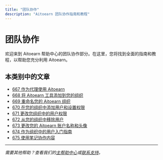 ```yaml
---
title: "团队协作"
description: "Aitoearn 团队协作指南和教程"
---
```

# 团队协作

欢迎来到 Aitoearn 帮助中心的团队协作部分。在这里，您将找到全面的指南和教程，以帮助您充分利用 Aitoearn。

## 本类别中的文章

- [667 作为代理使用 Aitoearn](667-using-aitoearn-as-an-agency)
- [668 将 Aitoearn 工具添加到您的组织](668-添加ing-aitoearn-tools-到-您的-组织)
- [669 重命名您的 Aitoearn 组织](669-renaming-您的-aitoearn-组织)
- [670 在您的组织中添加用户和设置权限](670-添加ing-用户s-和-setting-up-权限s-在-您的-组织)
- [671 更改您组织中的用户权限](671-changing-用户-权限s-在-您的-组织)
- [672 从您的组织中移除用户](672-removing-a-用户-from-您的-组织)
- [673 更改您的 Aitoearn 账户名称和头像](673-changing-您的-aitoearn-账户-name-和-avatar)
- [674 作为组织中的用户入门指南](674-getting-started-as-a-用户-在-an-组织)
- [675 使用笔记协作内容](675-collaborating-在-内容-与-notes)

---

*需要其他帮助？查看我们的[主帮助中心](/en/帮助-中心)或[联系支持](mailto:hello@aitoearn.com)。*

